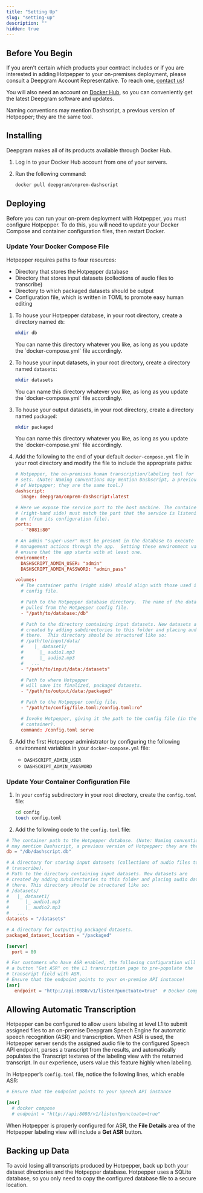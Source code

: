 ```yaml
---
title: "Setting Up"
slug: "setting-up"
description: ""
hidden: true
---
```

## Before You Begin

If you aren't certain which products your contract includes or if you are interested in adding Hotpepper to your on-premises deployment, please consult a Deepgram Account Representative. To reach one, [contact us](https://deepgram.com/contact-us/)!

You will also need an account on [Docker Hub](https://hub.docker.com/), so you can conveniently get the latest Deepgram software and updates.

<Info>
Naming conventions may mention Dashscript, a previous version of Hotpepper; they are the same tool.
</Info>

## Installing

Deepgram makes all of its products available through Docker Hub.

1. Log in to your Docker Hub account from one of your servers.
2. Run the following command:

   ```bash
   docker pull deepgram/onprem-dashscript
   ```

## Deploying

Before you can run your on-prem deployment with Hotpepper, you must configure Hotpepper. To do this, you will need to update your Docker Compose and container configuration files, then restart Docker.

### Update Your Docker Compose File

Hotpepper requires paths to four resources:

- Directory that stores the Hotpepper database
- Directory that stores input datasets (collections of audio files to transcribe)
- Directory to which packaged datasets should be output
- Configuration file, which is written in TOML to promote easy human editing

1. To house your Hotpepper database, in your root directory, create a directory named `db`:

   ```bash
   mkdir db
   ```

   <Info>
   You can name this directory whatever you like, as long as you update the `docker-compose.yml` file accordingly.
   </Info>

2. To house your input datasets, in your root directory, create a directory named `datasets`:

   ```bash
   mkdir datasets
   ```

   <Info>
   You can name this directory whatever you like, as long as you update the `docker-compose.yml` file accordingly.
   </Info>

3. To house your output datasets, in your root directory, create a directory named `packaged`:

   ```bash
   mkdir packaged
   ```

   <Info>
   You can name this directory whatever you like, as long as you update the `docker-compose.yml` file accordingly.
   </Info>

4. Add the following to the end of your default `docker-compose.yml` file in your root directory and modify the file to include the appropriate paths:

   ```toml
   # Hotpepper, the on-premises human transcription/labeling tool for creating training
   # sets. (Note: Naming conventions may mention Dashscript, a previous version
   # of Hotpepper; they are the same tool.)
   dashscript:
     image: deepgram/onprem-dashscript:latest

   # Here we expose the service port to the host machine. The container port
   # (right-hand side) must match the port that the service is listening
   # on (from its configuration file).
   ports:
     - "8081:80"

   # An admin "super-user" must be present in the database to execute user and dataset
   # management actions through the app.  Setting these environment variables will
   # ensure that the app starts with at least one.
   environment:
     DASHSCRIPT_ADMIN_USER: "admin"
     DASHSCRIPT_ADMIN_PASSWORD: "admin_pass"

   volumes:
     # The container paths (right side) should align with those used in the Hotpepper
     # config file.

     # Path to the Hotpepper database directory.  The name of the database will be
     # pulled from the Hotpepper config file.
     - "/path/to/database:/db"

     # Path to the directory containing input datasets. New datasets are
     # created by adding subdirectories to this folder and placing audio data
     # there.  This directory should be structured like so:
     # /path/to/input/data/
     #    |_ dataset1/
     #      |_ audio1.mp3
     #      |_ audio2.mp3
     #   ...
     - "/path/to/input/data:/datasets"

     # Path to where Hotpepper
     # will save its finalized, packaged datasets.
     - "/path/to/output/data:/packaged"

     # Path to the Hotpepper config file.
     - "/path/to/config/file.toml:/config.toml:ro"

     # Invoke Hotpepper, giving it the path to the config file (in the
     # container).
     command: /config.toml serve
   ```

5. Add the first Hotpepper administrator by configuring the following environment variables in your `docker-compose.yml` file:

   - `DASHSCRIPT_ADMIN_USER`
   - `DASHSCRIPT_ADMIN_PASSWORD`

### Update Your Container Configuration File

1. In your `config` subdirectory in your root directory, create the `config.toml` file:

   ```bash
   cd config
   touch config.toml
   ```

2. Add the following code to the `config.toml` file:

```toml
# The container path to the Hotpepper database. (Note: Naming conventions
# may mention Dashscript, a previous version of Hotpepper; they are the same tool.)
db = "/db/dashscript.db"

# A directory for storing input datasets (collections of audio files to
# transcribe).
# Path to the directory containing input datasets. New datasets are
# created by adding subdirectories to this folder and placing audio data
# there. This directory should be structured like so:
# /datasets/
#   |_ dataset1/
#      |_ audio1.mp3
#      |_ audio2.mp3
#   ...
datasets = "/datasets"

# A directory for outputting packaged datasets.
packaged_dataset_location = "/packaged"

[server]
  port = 80

# For customers who have ASR enabled, the following configuration will place
# a button "Get ASR" on the L1 transcription page to pre-populate the
# transcript field with ASR.
# Ensure that the endpoint points to your on-premise API instance!
[asr]
   endpoint = "http://api:8080/v1/listen?punctuate=true"  # Docker Compose
```

## Allowing Automatic Transcription

Hotpepper can be configured to allow users labeling at level L1 to submit assigned files to an on-premise Deepgram Speech Engine for automatic speech recognition (ASR) and transcription. When ASR is used, the Hotpepper server sends the assigned audio file to the configured Speech API endpoint, parses a transcript from the results, and automatically populates the Transcript textarea of the labeling view with the returned transcript. In our experience, users value this feature highly when labeling.

In Hotpepper’s `config.toml` file, notice the following lines, which enable ASR:

```toml
# Ensure that the endpoint points to your Speech API instance

[asr]
  # docker compose
  # endpoint = "http://api:8080/v1/listen?punctuate=true"
```

When Hotpepper is properly configured for ASR, the **File Details** area of the Hotpepper labeling view will include a **Get ASR** button.

## Backing up Data

To avoid losing all transcripts produced by Hotpepper, back up both your dataset directories and the Hotpepper database. Hotpepper uses a SQLite database, so you only need to copy the configured database file to a secure location.
